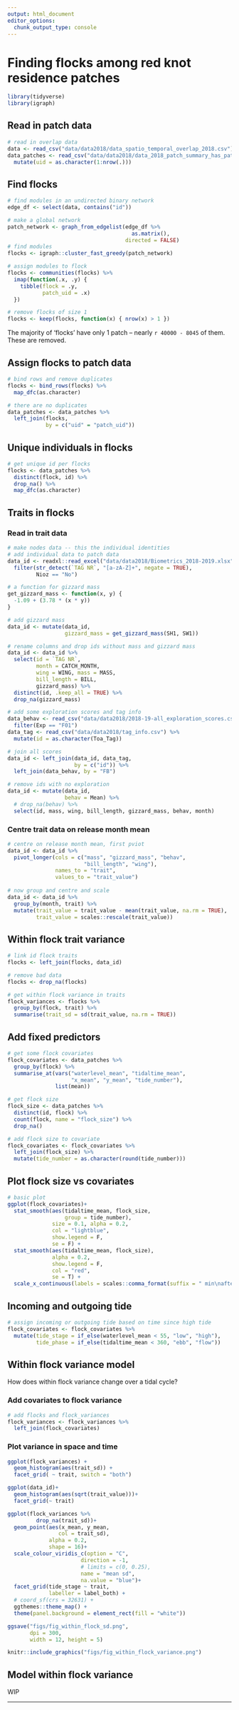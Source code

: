 ```yaml
---
output: html_document
editor_options: 
  chunk_output_type: console
---
```


# Finding flocks among red knot residence patches

```r
library(tidyverse)
library(igraph)
```

## Read in patch data

```r
# read in overlap data
data <- read_csv("data/data2018/data_spatio_temporal_overlap_2018.csv")
data_patches <- read_csv("data/data2018/data_2018_patch_summary_has_patches.csv") %>% 
  mutate(uid = as.character(1:nrow(.)))
```

## Find flocks

```r
# find modules in an undirected binary network
edge_df <- select(data, contains("id"))

# make a global network
patch_network <- graph_from_edgelist(edge_df %>% 
                                       as.matrix(), 
                                     directed = FALSE)
# find modules
flocks <- igraph::cluster_fast_greedy(patch_network)

# assign modules to flock
flocks <- communities(flocks) %>% 
  imap(function(.x, .y) {
    tibble(flock = .y,
           patch_uid = .x)
  })

# remove flocks of size 1
flocks <- keep(flocks, function(x) { nrow(x) > 1 })
```

The majority of 'flocks' have only 1 patch -- nearly `r 40000 - 8045` of them.
These are removed.

## Assign flocks to patch data

```r
# bind rows and remove duplicates
flocks <- bind_rows(flocks) %>% 
  map_dfc(as.character)

# there are no duplicates
data_patches <- data_patches %>% 
  left_join(flocks, 
            by = c("uid" = "patch_uid"))
```

## Unique individuals in flocks

```r
# get unique id per flocks
flocks <- data_patches %>% 
  distinct(flock, id) %>% 
  drop_na() %>% 
  map_dfc(as.character)
```

## Traits in flocks

### Read in trait data

```r
# make nodes data -- this the individual identities
# add individual data to patch data
data_id <- readxl::read_excel("data/data2018/Biometrics_2018-2019.xlsx") %>% 
  filter(str_detect(`TAG NR`, "[a-zA-Z]+", negate = TRUE),
         Nioz == "No")

# a function for gizzard mass
get_gizzard_mass <- function(x, y) {
  -1.09 + (3.78 * (x * y))
}

# add gizzard mass
data_id <- mutate(data_id,
                  gizzard_mass = get_gizzard_mass(SH1, SW1))

# rename columns and drop ids without mass and gizzard mass
data_id <- data_id %>% 
  select(id = `TAG NR`, 
         month = CATCH_MONTH,
         wing = WING, mass = MASS,
         bill_length = BILL,
         gizzard_mass) %>% 
  distinct(id, .keep_all = TRUE) %>% 
  drop_na(gizzard_mass)

# add some exploration scores and tag info
data_behav <- read_csv("data/data2018/2018-19-all_exploration_scores.csv") %>% 
  filter(Exp == "F01")
data_tag <- read_csv("data/data2018/tag_info.csv") %>% 
  mutate(id = as.character(Toa_Tag))

# join all scores
data_id <- left_join(data_id, data_tag,
                     by = c("id")) %>% 
  left_join(data_behav, by = "FB")

# remove ids with no exploration
data_id <- mutate(data_id,
                  behav = Mean) %>% 
  # drop_na(behav) %>% 
  select(id, mass, wing, bill_length, gizzard_mass, behav, month)
```

### Centre trait data on release month mean

```r
# centre on release month mean, first pviot
data_id <- data_id %>% 
  pivot_longer(cols = c("mass", "gizzard_mass", "behav",
                        "bill_length", "wing"),
               names_to = "trait",
               values_to = "trait_value")
  
# now group and centre and scale
data_id <- data_id %>% 
  group_by(month, trait) %>% 
  mutate(trait_value = trait_value - mean(trait_value, na.rm = TRUE),
         trait_value = scales::rescale(trait_value))
```

## Within flock trait variance

```r
# link id flock traits
flocks <- left_join(flocks, data_id)

# remove bad data
flocks <- drop_na(flocks)

# get within flock variance in traits
flock_variances <- flocks %>% 
  group_by(flock, trait) %>% 
  summarise(trait_sd = sd(trait_value, na.rm = TRUE))
```

## Add fixed predictors

```r
# get some flock covariates
flock_covariates <- data_patches %>% 
  group_by(flock) %>% 
  summarise_at(vars("waterlevel_mean", "tidaltime_mean",
                    "x_mean", "y_mean", "tide_number"),
               list(mean))

# get flock size
flock_size <- data_patches %>% 
  distinct(id, flock) %>% 
  count(flock, name = "flock_size") %>% 
  drop_na()

# add flock size to covariate
flock_covariates <- flock_covariates %>% 
  left_join(flock_size) %>% 
  mutate(tide_number = as.character(round(tide_number)))
```

## Plot flock size vs covariates

```r
# basic plot
ggplot(flock_covariates)+
  stat_smooth(aes(tidaltime_mean, flock_size,
                  group = tide_number),
              size = 0.1, alpha = 0.2,
              col = "lightblue",
              show.legend = F,
              se = F) +
  stat_smooth(aes(tidaltime_mean, flock_size),
              alpha = 0.2,
              show.legend = F,
              col = "red",
              se = T) +
  scale_x_continuous(labels = scales::comma_format(suffix = " min\nafter HT"))
```

## Incoming and outgoing tide

```r
# assign incoming or outgoing tide based on time since high tide
flock_covariates <- flock_covariates %>% 
  mutate(tide_stage = if_else(waterlevel_mean < 55, "low", "high"),
         tide_phase = if_else(tidaltime_mean < 360, "ebb", "flow"))
```

## Within flock variance model

How does within flock variance change over a tidal cycle?

### Add covariates to flock variance

```r
# add flocks and flock_variances
flock_variances <- flock_variances %>% 
  left_join(flock_covariates)
```

### Plot variance in space and time

```r
ggplot(flock_variances) +
  geom_histogram(aes(trait_sd)) +
  facet_grid( ~ trait, switch = "both")

ggplot(data_id)+
  geom_histogram(aes(sqrt(trait_value)))+
  facet_grid(~ trait)
```

```r
ggplot(flock_variances %>% 
         drop_na(trait_sd))+
  geom_point(aes(x_mean, y_mean,
                col = trait_sd),
             alpha = 0.2,
             shape = 16)+
  scale_colour_viridis_c(option = "C",
                       direction = -1,
                       # limits = c(0, 0.25),
                       name = "mean sd",
                       na.value = "blue")+
  facet_grid(tide_stage ~ trait,
             labeller = label_both) +
  # coord_sf(crs = 32631) +
  ggthemes::theme_map() +
  theme(panel.background = element_rect(fill = "white"))

ggsave("figs/fig_within_flock_sd.png",
       dpi = 300,
       width = 12, height = 5)
```

```r
knitr::include_graphics("figs/fig_within_flock_variance.png")
```

## Model within flock variance

WIP

---

